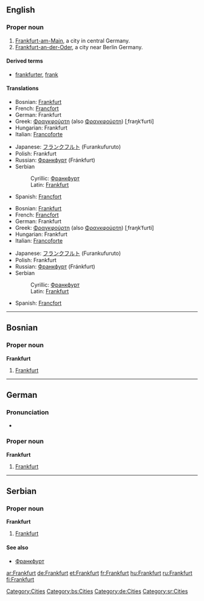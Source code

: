 {{see|frankfurt}}
==English==
{{wikipedia}}

===Proper noun===
{{en-proper noun}}

# [[Frankfurt-am-Main]], a city in central Germany.
# [[Frankfurt-an-der-Oder]], a city near Berlin Germany.

====Derived terms====
*[[frankfurter]], [[frank]]

====Translations====
{{trans-top|Frankfurt-am-Main}}
*Bosnian: [[Frankfurt#Bosnian|Frankfurt]] {{m}}
*French: [[Francfort]]
*German: Frankfurt
*Greek: [[Φραγκφούρτη]] (also [[Φρανκφούρτη]]) [ˌfraŋkˈfurti] {{f}}
*Hungarian: Frankfurt
*Italian: [[Francoforte]] {{f}}
{{trans-mid}}
*Japanese: [[フランクフルト]] (Furankufuruto)
*Polish: Frankfurt {{m}}
*Russian: [[Франкфурт]] (Fránkfurt) {{m}}
*Serbian
*:Cyrillic: [[Франкфурт#Serbian|Франкфурт]] {{m}}
*:Latin: [[Frankfurt#Serbian|Frankfurt]] {{m}}
*Spanish: [[Francfort]] {{m}}
{{trans-bottom}}

{{trans-top|Frankfurt-an-der-Oder}}
*Bosnian: [[Frankfurt#Bosnian|Frankfurt]] {{m}}
*French: [[Francfort]]
*German: Frankfurt
*Greek: [[Φραγκφούρτη]] (also [[Φρανκφούρτη]]) [ˌfraŋkˈfurti] {{f}}
*Hungarian: Frankfurt
*Italian: [[Francoforte]] {{f}}
{{trans-mid}}
*Japanese: [[フランクフルト]] (Furankufuruto)
*Polish: Frankfurt {{m}}
*Russian: [[Франкфурт]] (Fránkfurt) {{m}}
*Serbian
*:Cyrillic: [[Франкфурт#Serbian|Франкфурт]] {{m}}
*:Latin: [[Frankfurt#Serbian|Frankfurt]] {{m}}
*Spanish: [[Francfort]] {{m}}
{{trans-bottom}}

[[Category:Cities]]

----

==Bosnian==

===Proper noun===
'''Frankfurt''' {{m}} {{s}}

# [[Frankfurt#English|Frankfurt]]

[[Category:bs:Cities]]

----

==German==

===Pronunciation===
*{{audio|De-Frankfurt.OGG|audio}}

===Proper noun===
'''Frankfurt'''

# [[Frankfurt#English|Frankfurt]]

[[Category:de:Cities]]

----

==Serbian==

===Proper noun===
'''Frankfurt''' {{m}} {{s}}

# [[Frankfurt#English|Frankfurt]]

====See also====
*[[Франкфурт#Serbian|Франкфурт]]

[[Category:sr:Cities]]

[[ar:Frankfurt]]
[[de:Frankfurt]]
[[et:Frankfurt]]
[[fr:Frankfurt]]
[[hu:Frankfurt]]
[[ru:Frankfurt]]
[[fi:Frankfurt]]